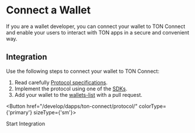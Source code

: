 
# Connect a Wallet

If you are a wallet developer, you can connect your wallet to TON Connect and enable your users to interact with TON apps in a secure and convenient way.

## Integration

Use the following steps to connect your wallet to TON Connect:

1. Read carefully [Protocol specifications](/develop/dapps/ton-connect/protocol/).
2. Implement the protocol using one of the [SDKs](/develop/dapps/ton-connect/developers).
3. Add your wallet to the [wallets-list](https://github.com/ton-blockchain/wallets-list) with a pull request.


<Button href="/develop/dapps/ton-connect/protocol/" colorType={'primary'} sizeType={'sm'}>

Start Integration

</Button>

